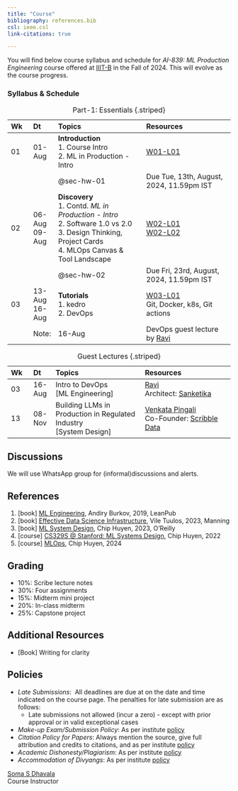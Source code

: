 ```yaml
---
title: "Course"
bibliography: references.bib
csl: ieee.csl
link-citations: true

---
```


You will find below course syllabus and schedule for _AI-839: ML Production Engineering_ course offered at [IIIT-B](https://www.iiitb.ac.in/) in the Fall of 2024. This will evolve as the course progress.


### Syllabus & Schedule

::: {style="font-size: 80%;"}

| Wk | Dt | Topics | Resources |
| :- | :- | :------- | :------- |
| 01 | 01-Aug | **Introduction** <br> 1. Course Intro <br> 2. ML in Production - Intro <br> | [W01-L01](./lectures/w01-l01.qmd) |
&nbsp; | | @sec-hw-01 |  Due Tue, 13th, August, 2024, 11.59pm IST |
| 02 | 06-Aug <br> 09-Aug | **Discovery** <br> 1. Contd.  _ML in Production - Intro_ <br> 2. Software 1.0 vs 2.0 <br> 3. Design Thinking, Project Cards <br> 4. MLOps Canvas & Tool Landscape | [W02-L01](./lectures/w02-l01.qmd) <br> [W02-L02](./lectures/w02-l02.qmd)  |
&nbsp; |   | @sec-hw-02 | Due Fri, 23rd, August, 2024, 11.59pm IST  |
| 03 | 13-Aug <br> 16-Aug | **Tutorials** <br> 1. kedro   <br>  2. DevOps  | [W03-L01](./lectures/w03-l01.qmd) <br> Git, Docker, k8s, Git actions |
&nbsp; | Note:| 16-Aug | DevOps guest lecture by [Ravi](https://www.linkedin.com/in/ravismula/)   |

: Part-1: Essentials {.striped}

:::


::: {style="font-size: 80%;"}

| Wk | Dt | Topics | Resources |
| :- | :- | :------- | :------- |
| 03 | 16-Aug |  Intro to DevOps <br> [ML Engineering]  | [Ravi](https://www.linkedin.com/in/ravismula/) <br> Architect: [Sanketika](https://sanketika.in/) |
| 13 | 08-Nov | Building LLMs in Production in Regulated Industry <br> [System Design] | [Venkata Pingali](https://www.linkedin.com/in/pingali/) <br> Co-Founder: [Scribble Data](https://www.scribbledata.io/) |
: Guest Lectures {.striped}
:::



## Discussions
We will use WhatsApp group for (informal)discussions and alerts.


## References
1. \[book\] [ML Engineering](https://www.mlebook.com/wiki/doku.php), Andiry Burkov, 2019, LeanPub
2. \[book\] [Effective Data Science Infrastructure](https://www.manning.com/books/effective-data-science-infrastructure), Vile Tuulos, 2023, Manning
3. \[book\] [ML System Design](https://www.oreilly.com/library/view/designing-machine-learning/9781098107956/), Chip Huyen, 2023, O'Reilly
4. \[course\] [CS329S @ Stanford:  ML Systems Design](https://stanford-cs329s.github.io/), Chip Huyen, 2022
5. \[course\] [MLOps](https://github.com/GokuMohandas/mlops-course), Chip Huyen, 2024



## Grading

- 10%: Scribe lecture notes 
- 30%: Four assignments
- 15%: Midterm mini project
- 20%: In-class midterm
- 25%: Capstone project

## Additional Resources
- [Book] Writing for clarity 


## Policies

- _Late Submissions_: \ All deadlines are due at on the date and time indicated on the course page. The penalties for late submission
are as follows:
    - Late submissions not allowed (incur a zero) - except with prior approval or in valid exceptional cases

- _Make-up Exam/Submission Policy_: As per institute [policy](https://www.iiitb.ac.in/includefiles/userfiles/images/pdf/code-of-coduct.pdf)
- _Citation Policy for Papers_: Always mention the source, give full attribution and credits to citations, and as per institute [policy](https://www.iiitb.ac.in/includefiles/userfiles/images/pdf/code-of-coduct.pdf)
- _Academic Dishonesty/Plagiarism_: As per institute [policy](https://www.iiitb.ac.in/includefiles/userfiles/images/pdf/code-of-coduct.pdf)
- _Accommodation of Divyangs_: As per institute [policy](https://www.iiitb.ac.in/includefiles/userfiles/images/pdf/code-of-coduct.pdf)



[Soma S Dhavala](https://www.linkedin.com/in/somasdhavala/) \
Course Instructor